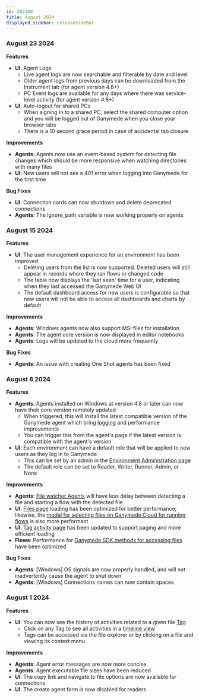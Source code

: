 ```yaml
---
id: 202408
title: August 2024
displayed_sidebar: releaseSideBar
---
```


### August 23 2024
**Features**
- **UI**: Agent Logs
    - Live agent logs are now searchable and filterable by date and level
    - Older agent logs from previous days can be downloaded from the Instrument tab (for agent version 4.8+)
    - PC Event logs are available for any days where there was service-level activity (for agent version 4.8+)
- **UI**: Auto-logout for shared PCs
    - When signing in to a shared PC, select the shared computer option and you will be logged out of Ganymede when you close your browser tabs
    - There is a 10 second grace period in case of accidental tab closure

**Improvements**
- **Agents**: Agents now use an event-based system for detecting file changes which should be more responsive when watching directories with many files
- **UI**: New users will not see a 401 error when logging into Ganymede for the first time

**Bug Fixes** 
- **UI**: Connection cards can now shutdown and delete deprecated connections
- **Agents**: The ignore_path variable is now working properly on agents

### August 15 2024

**Features**
- **UI**: The user management experience for an environment has been improved
    - Deleting users from the list is now supported. Deleted users will still appear in records where they ran flows or changed code
    - The table now displays the 'last seen' time for a user, indicating when they last accessed the Ganymede Web UI
    - The default dashboard access for new users is configurable so that new users will not be able to access all dashboards and charts by default

**Improvements**
- **Agents**: Windows agents now also support MSI files for installation
- **Agents**: The agent core version is now displayed in editor notebooks
- **Agents**: Logs will be updated to the cloud more frequently

**Bug Fixes**
- **Agents**: An issue with creating One Shot agents has been fixed

### August 8 2024

**Features**
- **Agents**: Agents installed on Windows at version 4.8 or later can now have their core version remotely updated
    - When triggered, this will install the latest compatible version of the Ganymede agent which bring [logging](../app/agents/AgentLogs.mdx) and performance improvements
    - You can trigger this from the agent's page if the latest version is compatible with the agent's version
- **UI**: Each environment can have a default role that will be applied to new users as they log in to Ganymede
    - This can be set by an admin in the [Environment Administration page](../app/admin/AdminControls)
    - The default role can be set to Reader, Writer, Runner, Admin, or None

**Improvements**
- **Agents**: [File watcher Agents](../app/agents/Agent#watch-for-files-locally-then-run-flow) will have less delay between detecting a file and starting a flow with the detected file
- **UI**: [Files page](app/files/FileBrowser.mdx) loading has been optimized for better performance; likewise, the [modal for selecting files on Ganymede Cloud for running flows](../app/flows/FlowEditor#running-flows) is also more performant
- **UI**: [Tag activity page](../app/files/TagActivity.mdx) has been updated to support paging and more efficient loading
- **Flows**: Performance for [Ganymede SDK methods for accessing files](../sdk/GanymedeClass#methods-for-accessing-files) have been optimized

**Bug Fixes**
- **Agents**: [Windows] OS signals are now properly handled, and will not inadvertently cause the agent to shut down
- **Agents**: [Windows] Connections names can now contain spaces


### August 1 2024

**Features**
- **UI**: You can now see the history of activities related to a given file [Tag](../app/files/Tags.mdx)
    - Click on any Tag to see all activities in a [timeline view](../app/files/TagActivity.mdx)
    - Tags can be accessed via the file explorer or by clicking on a file and viewing its context menu

**Improvements**
- **Agents**: Agent error messages are now more concise
- **Agents**: Agent executable file sizes have been reduced
- **UI**: The copy link and navigate to file options are now available for connections
- **UI**: The create agent form is now disabled for readers
